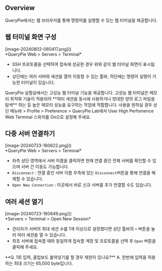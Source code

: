 
## Overview

QueryPie에서는 웹 브라우저를 통해 명령어를 실행할 수 있는 웹 터미널을 제공합니다.


## 웹 터미널 화면 구성

<p align="center">
<div>[image-20240802-060417.png]()</div>
*QueryPie Web &gt; Servers &gt; Terminal*
</p>

* SSH 프로토콜을 선택하여 접속에 성공한 경우 위와 같이 웹 터미널 화면이 표시됩니다. 
* 상단에는 여러 서버와 세션을 열어 이동할 수 있는 툴바, 하단에는 명령어 실행이 가능한 터미널이 있습니다.

<Callout type="info">
QueryPie 실험실에서는 고성능 웹 터미널 기능을 제공합니다. 고성능 웹 터미널은 메모리 최적화 기술이 적용되어  **여러 세션을 동시에 사용하거나 방대한 양의 로그 파일을 탐색** 하는 등 높은 메모리 성능을 요구하는 작업에 적합합니다.
사용을 원하실 경우 상단 메뉴바 &gt; Profile &gt; Preference &gt; QueryPie Lab에서 User High Perfomence Web Terminal 스위치를 On으로 설정해 주세요.
</Callout>


## 다중 서버 연결하기

<p align="center">
<div>[image-20240723-160622.png]()</div>
*QueryPie Web &gt; Servers &gt; Terminal*
</p>

* 좌측 상단 영역에서 서버 이름을 클릭하면 현재 연결 중인 전체 서버를 확인할 수 있으며 서버 간 이동도 가능합니다. 
* `Disconnect` : 연결 중인 서버 이름 우측에 있는 `Disconnect`버튼을 통해 연결을 해제할 수 있습니다.
* `Open New Connection` : 이곳에서 바로 신규 서버를 추가 연결할 수도 있습니다. 


## 여러 세션 열기

<p align="center">
<div>[image-20240723-160649.png]()</div>
*Servers &gt; Terminal &gt; Open New Session*
</p>

* 관리자가 서버의 최대 세션 수를 1개 이상으로 설정했다면 상단 툴바의 `+` 버튼을 눌러 여러 세션을 열 수 있습니다.
* 최초 서버에 접속할 때와 동일하게 접속할 계정 및 프로토콜을 선택 후 `Open` 버튼을 클릭해 주세요. 


<Callout type="info">
**Q. 1회 입력, 클립보드 붙여넣기를 할 경우 제한이 있나요?**
A. 한번에 입력을 허용하는 최대 크기는 65,000 byte입니다.
</Callout>
